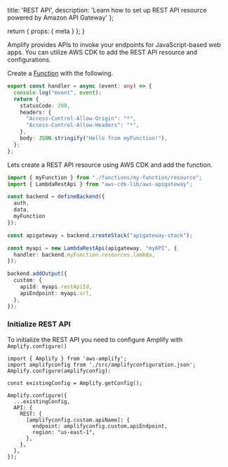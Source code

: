   title: 'REST API',
  description: 'Learn how to set up REST API resource powered by Amazon API Gateway'
};

  return {
    props: {
      meta
    }
  };
}

Amplify provides APIs to invoke your endpoints for JavaScript-based web apps. You can utilize AWS CDK to add the REST API resource and configurations.

Create a [Function](/gen2/build-a-backend/functions) with the following.

```ts title="amplify/functions/my-function/handler.ts"
export const handler = async (event: any) => {
  console.log("event", event);
  return {
    statusCode: 200,
    headers: {
      "Access-Control-Allow-Origin": "*",
      "Access-Control-Allow-Headers": "*",
    },
    body: JSON.stringify("Hello from myFunction!"),
  };
};
```

Lets create a REST API resource using AWS CDK and add the function.

```ts title="amplify/backend.ts"
import { myFunction } from "./functions/my-function/resource";
import { LambdaRestApi } from "aws-cdk-lib/aws-apigateway";

const backend = defineBackend({
  auth, 
  data,
  myFunction
});

const apigateway = backend.createStack("apigateway-stack");

const myapi = new LambdaRestApi(apigateway, "myAPI", {
  handler: backend.myFunction.resources.lambda,
});

backend.addOutput({
  custom: {
    apiId: myapi.restApiId,
    apiEndpoint: myapi.url,
  },
});
```

### Initialize REST API

To initialize the REST API you need to configure Amplify with `Amplify.configure()`

```tsx title="pages/index.tsx"
import { Amplify } from 'aws-amplify';
import amplifyconfig from './src/amplifyconfiguration.json';
Amplify.configure(amplifyconfig):

const existingConfig = Amplify.getConfig();

Amplify.configure({
  ...existingConfig,
  API: {
    REST: {
      [amplifyconfig.custom.apiName]: {
        endpoint: amplifyconfig.custom.apiEndpoint,
        region: "us-east-1",
      },
    },
  },
});
```
